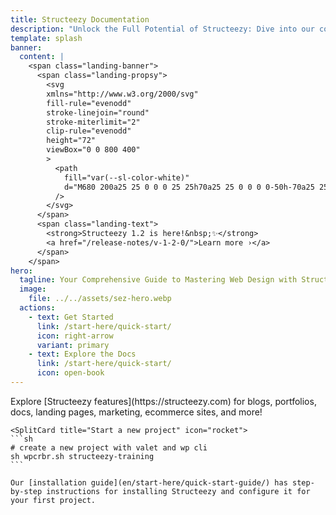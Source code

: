```yaml
---
title: Structeezy Documentation
description: "Unlock the Full Potential of Structeezy: Dive into our comprehensive documentation to become a web design virtuoso with Structeezy. Whether you're a beginner or an experienced designer, our detailed guides and tutorials will empower you to create stunning WordPress websites effortlessly. From mastering smart structures to harnessing advanced features, we’ve got you covered. Let the journey to web design excellence begin!"
template: splash
banner:
  content: |
    <span class="landing-banner">
      <span class="landing-propsy">
        <svg
        xmlns="http://www.w3.org/2000/svg"
        fill-rule="evenodd"
        stroke-linejoin="round"
        stroke-miterlimit="2"
        clip-rule="evenodd"
        height="72"
        viewBox="0 0 800 400"
        >
          <path
            fill="var(--sl-color-white)"
            d="M680 200a25 25 0 0 0 25 25h70a25 25 0 0 0 0-50h-70a25 25 0 0 0-25 25ZM0 200a25 25 0 0 0 25 25h70a25 25 0 0 0 0-50H25a25 25 0 0 0-25 25ZM425 200a25 25 0 1 0-50 0 25 25 0 0 0 50 0ZM450 200a100 100 0 0 1 200 0h-50a50 50 0 0 0-100 0h-50ZM150 200a100 100 0 0 1 200 0h-50a50 50 0 0 0-100 0h-50ZM260.5 343.3a200.3 200.3 0 0 1-48.8-75.8H266A150.9 150.9 0 0 0 400 350a150.8 150.8 0 0 0 134-82.5h54.3A200.4 200.4 0 0 1 400 400a199.3 199.3 0 0 1-139.5-56.7Zm12.6-297.9A199.1 199.1 0 0 1 400 0c51.2 0 97.9 19.3 133.3 51A149 149 0 0 0 475 70a149.2 149.2 0 0 0-144.5-3A149 149 0 0 0 273 45.5Z"
          />
        </svg>
      </span>
      <span class="landing-text">
        <strong>Structeezy 1.2 is here!&nbsp;✨</strong>
        <a href="/release-notes/v-1-2-0/">Learn more ›</a>
      </span>
    </span>
hero:
  tagline: Your Comprehensive Guide to Mastering Web Design with Structeezy
  image:
    file: ../../assets/sez-hero.webp
  actions:
    - text: Get Started
      link: /start-here/quick-start/
      icon: right-arrow
      variant: primary
    - text: Explore the Docs
      link: /start-here/quick-start/
      icon: open-book
---
```



<CardGrid>
    <Card title="What will you build with Structeezy?" icon="laptop">
    Explore [Structeezy features](https://structeezy.com) for blogs, portfolios, docs, landing pages, marketing, ecommerce sites, and more!
  </Card>

    <SplitCard title="Start a new project" icon="rocket">
    ```sh
    # create a new project with valet and wp cli
    sh wpcrbr.sh structeezy-training
    ```

    Our [installation guide](en/start-here/quick-start-guide/) has step-by-step instructions for installing Structeezy and configure it for your first project.

  </SplitCard>

</CardGrid>
<Facebook title="Have a question or want to chat?" cta="Join our Facebook Group"/>
